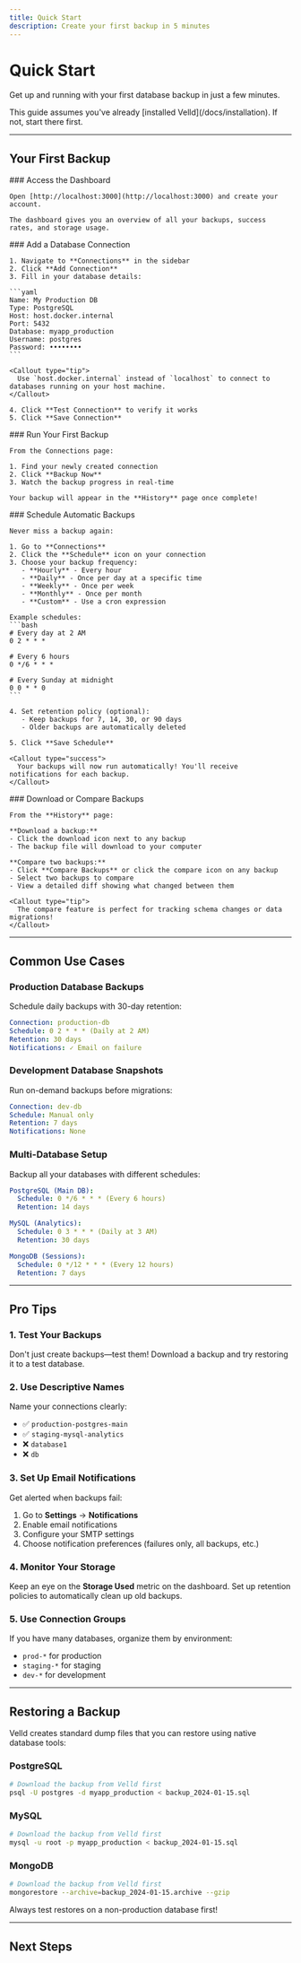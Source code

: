```yaml
---
title: Quick Start
description: Create your first backup in 5 minutes
---
```



# Quick Start

Get up and running with your first database backup in just a few minutes.

<Callout type="info">
  This guide assumes you've already [installed Velld](/docs/installation). If not, start there first.
</Callout>

---

## Your First Backup

<Steps>
  <Step>
    ### Access the Dashboard

    Open [http://localhost:3000](http://localhost:3000) and create your account.

    The dashboard gives you an overview of all your backups, success rates, and storage usage.
  </Step>

  <Step>
    ### Add a Database Connection

    1. Navigate to **Connections** in the sidebar
    2. Click **Add Connection**
    3. Fill in your database details:

    ```yaml
    Name: My Production DB
    Type: PostgreSQL
    Host: host.docker.internal
    Port: 5432
    Database: myapp_production
    Username: postgres
    Password: ••••••••
    ```

    <Callout type="tip">
      Use `host.docker.internal` instead of `localhost` to connect to databases running on your host machine.
    </Callout>

    4. Click **Test Connection** to verify it works
    5. Click **Save Connection**
  </Step>

  <Step>
    ### Run Your First Backup

    From the Connections page:

    1. Find your newly created connection
    2. Click **Backup Now**
    3. Watch the backup progress in real-time

    Your backup will appear in the **History** page once complete!
  </Step>

  <Step>
    ### Schedule Automatic Backups

    Never miss a backup again:

    1. Go to **Connections**
    2. Click the **Schedule** icon on your connection
    3. Choose your backup frequency:
       - **Hourly** - Every hour
       - **Daily** - Once per day at a specific time
       - **Weekly** - Once per week
       - **Monthly** - Once per month
       - **Custom** - Use a cron expression

    Example schedules:
    ```bash
    # Every day at 2 AM
    0 2 * * *

    # Every 6 hours
    0 */6 * * *

    # Every Sunday at midnight
    0 0 * * 0
    ```

    4. Set retention policy (optional):
       - Keep backups for 7, 14, 30, or 90 days
       - Older backups are automatically deleted

    5. Click **Save Schedule**

    <Callout type="success">
      Your backups will now run automatically! You'll receive notifications for each backup.
    </Callout>
  </Step>

  <Step>
    ### Download or Compare Backups

    From the **History** page:

    **Download a backup:**
    - Click the download icon next to any backup
    - The backup file will download to your computer

    **Compare two backups:**
    - Click **Compare Backups** or click the compare icon on any backup
    - Select two backups to compare
    - View a detailed diff showing what changed between them

    <Callout type="tip">
      The compare feature is perfect for tracking schema changes or data migrations!
    </Callout>
  </Step>
</Steps>

---

## Common Use Cases

### Production Database Backups

Schedule daily backups with 30-day retention:

```yaml
Connection: production-db
Schedule: 0 2 * * * (Daily at 2 AM)
Retention: 30 days
Notifications: ✓ Email on failure
```

### Development Database Snapshots

Run on-demand backups before migrations:

```yaml
Connection: dev-db
Schedule: Manual only
Retention: 7 days
Notifications: None
```

### Multi-Database Setup

Backup all your databases with different schedules:

```yaml
PostgreSQL (Main DB):
  Schedule: 0 */6 * * * (Every 6 hours)
  Retention: 14 days

MySQL (Analytics):
  Schedule: 0 3 * * * (Daily at 3 AM)
  Retention: 30 days

MongoDB (Sessions):
  Schedule: 0 */12 * * * (Every 12 hours)
  Retention: 7 days
```

---

## Pro Tips

### 1. Test Your Backups
Don't just create backups—test them! Download a backup and try restoring it to a test database.

### 2. Use Descriptive Names
Name your connections clearly:
- ✅ `production-postgres-main`
- ✅ `staging-mysql-analytics`
- ❌ `database1`
- ❌ `db`

### 3. Set Up Email Notifications
Get alerted when backups fail:

1. Go to **Settings** → **Notifications**
2. Enable email notifications
3. Configure your SMTP settings
4. Choose notification preferences (failures only, all backups, etc.)

### 4. Monitor Your Storage
Keep an eye on the **Storage Used** metric on the dashboard. Set up retention policies to automatically clean up old backups.

### 5. Use Connection Groups
If you have many databases, organize them by environment:
- `prod-*` for production
- `staging-*` for staging
- `dev-*` for development

---

## Restoring a Backup

Velld creates standard dump files that you can restore using native database tools:

### PostgreSQL
```bash
# Download the backup from Velld first
psql -U postgres -d myapp_production < backup_2024-01-15.sql
```

### MySQL
```bash
# Download the backup from Velld first
mysql -u root -p myapp_production < backup_2024-01-15.sql
```

### MongoDB
```bash
# Download the backup from Velld first
mongorestore --archive=backup_2024-01-15.archive --gzip
```

<Callout type="warning">
  Always test restores on a non-production database first!
</Callout>

---

## Next Steps

<Cards>
  <Card title="Database Configuration" href="/docs/databases" description="Learn how to configure each database type" />
  <Card title="Scheduling Guide" href="/docs/scheduling" description="Master cron expressions and backup strategies" />
  <Card title="Security Best Practices" href="/docs/security" description="Keep your backups secure" />
</Cards>
